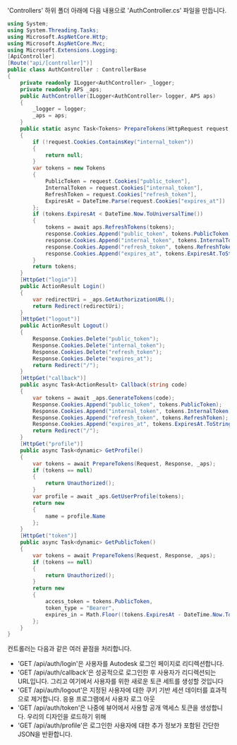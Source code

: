 'Controllers' 하위 폴더 아래에 다음 내용으로 'AuthController.cs' 파일을 만듭니다.

```csharp title="Controllers/AuthController.cs"
using System;
using System.Threading.Tasks;
using Microsoft.AspNetCore.Http;
using Microsoft.AspNetCore.Mvc;
using Microsoft.Extensions.Logging;
[ApiController]
[Route("api/[controller]")]
public class AuthController : ControllerBase
{
    private readonly ILogger<AuthController> _logger;
    private readonly APS _aps;
    public AuthController(ILogger<AuthController> logger, APS aps)
    {
        _logger = logger;
        _aps = aps;
    }
    public static async Task<Tokens> PrepareTokens(HttpRequest request, HttpResponse response, APS aps)
    {
        if (!request.Cookies.ContainsKey("internal_token"))
        {
            return null;
        }
        var tokens = new Tokens
        {
            PublicToken = request.Cookies["public_token"],
            InternalToken = request.Cookies["internal_token"],
            RefreshToken = request.Cookies["refresh_token"],
            ExpiresAt = DateTime.Parse(request.Cookies["expires_at"])
        };
        if (tokens.ExpiresAt < DateTime.Now.ToUniversalTime())
        {
            tokens = await aps.RefreshTokens(tokens);
            response.Cookies.Append("public_token", tokens.PublicToken);
            response.Cookies.Append("internal_token", tokens.InternalToken);
            response.Cookies.Append("refresh_token", tokens.RefreshToken);
            response.Cookies.Append("expires_at", tokens.ExpiresAt.ToString());
        }
        return tokens;
    }
    [HttpGet("login")]
    public ActionResult Login()
    {
        var redirectUri = _aps.GetAuthorizationURL();
        return Redirect(redirectUri);
    }
    [HttpGet("logout")]
    public ActionResult Logout()
    {
        Response.Cookies.Delete("public_token");
        Response.Cookies.Delete("internal_token");
        Response.Cookies.Delete("refresh_token");
        Response.Cookies.Delete("expires_at");
        return Redirect("/");
    }
    [HttpGet("callback")]
    public async Task<ActionResult> Callback(string code)
    {
        var tokens = await _aps.GenerateTokens(code);
        Response.Cookies.Append("public_token", tokens.PublicToken);
        Response.Cookies.Append("internal_token", tokens.InternalToken);
        Response.Cookies.Append("refresh_token", tokens.RefreshToken);
        Response.Cookies.Append("expires_at", tokens.ExpiresAt.ToString());
        return Redirect("/");
    }
    [HttpGet("profile")]
    public async Task<dynamic> GetProfile()
    {
        var tokens = await PrepareTokens(Request, Response, _aps);
        if (tokens == null)
        {
            return Unauthorized();
        }
        var profile = await _aps.GetUserProfile(tokens);
        return new
        {
            name = profile.Name
        };
    }
    [HttpGet("token")]
    public async Task<dynamic> GetPublicToken()
    {
        var tokens = await PrepareTokens(Request, Response, _aps);
        if (tokens == null)
        {
            return Unauthorized();
        }
        return new
        {
            access_token = tokens.PublicToken,
            token_type = "Bearer",
            expires_in = Math.Floor((tokens.ExpiresAt - DateTime.Now.ToUniversalTime()).TotalSeconds)
        };
    }
}
```

컨트롤러는 다음과 같은 여러 끝점을 처리합니다.

- 'GET /api/auth/login'은 사용자를 Autodesk 로그인 페이지로 리디렉션합니다.
- 'GET /api/auth/callback'은 성공적으로 로그인한 후 사용자가 리디렉션되는 URL입니다.
그리고 여기에서 사용자를 위한 새로운 토큰 세트를 생성할 것입니다
- 'GET /api/auth/logout'은 지정된 사용자에 대한 쿠키 기반 세션 데이터를 효과적으로 제거합니다.
응용 프로그램에서 사용자 로그 아웃
- 'GET /api/auth/token'은 나중에 뷰어에서 사용할 공개 액세스 토큰을 생성합니다.
우리의 디자인을 로드하기 위해
- 'GET /api/auth/profile'은 로그인한 사용자에 대한 추가 정보가 포함된 간단한 JSON을 반환합니다.